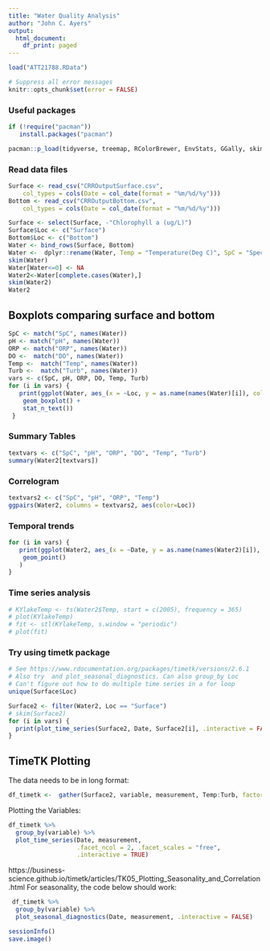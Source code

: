 ```yaml
---
title: "Water Quality Analysis"
author: "John C. Ayers"
output:
  html_document:
    df_print: paged
---
```


```r
load("ATT21788.RData")
```



```r
# Suppress all error messages
knitr::opts_chunk$set(error = FALSE)
```

### Useful packages

```r
if (!require("pacman"))
   install.packages("pacman")

pacman::p_load(tidyverse, treemap, RColorBrewer, EnvStats, GGally, skimr, lubridate, forcats, timetk)
```

### Read data files

```r
Surface <- read_csv("CRROutputSurface.csv", 
    col_types = cols(Date = col_date(format = "%m/%d/%y")))
Bottom <- read_csv("CRROutputBottom.csv", 
    col_types = cols(Date = col_date(format = "%m/%d/%y")))
```

```r
Surface <- select(Surface, -"Chlorophyll a (ug/L)")
Surface$Loc <- c("Surface")
Bottom$Loc <- c("Bottom")
Water <- bind_rows(Surface, Bottom)
Water <-  dplyr::rename(Water, Temp = "Temperature(Deg C)", SpC = "Specific Conductance(uS/m)", DO = "Dissolved Oxygen(mg/L)", pH = "pH(SU)", ORP = "Oxidation-Reduction Potential(mV)", Turb = "Turbidity(NTU)")
skim(Water)
Water[Water<=0] <- NA
Water2<-Water[complete.cases(Water),]
skim(Water2)
Water2
```

## Boxplots comparing surface and bottom

```r
SpC <- match("SpC", names(Water))
pH <- match("pH", names(Water))
ORP <- match("ORP", names(Water))
DO <-  match("DO", names(Water))
Temp <-  match("Temp", names(Water))
Turb <-  match("Turb", names(Water))
vars <- c(SpC, pH, ORP, DO, Temp, Turb)
for (i in vars) {
   print(ggplot(Water, aes_(x = ~Loc, y = as.name(names(Water)[i]), color = ~Loc)) +
    geom_boxplot() + 
    stat_n_text())
 }
```

### Summary Tables

```r
textvars <- c("SpC", "pH", "ORP", "DO", "Temp", "Turb")
summary(Water2[textvars])
```

### Correlogram

```r
textvars2 <- c("SpC", "pH", "ORP", "Temp")
ggpairs(Water2, columns = textvars2, aes(color=Loc))
```

### Temporal trends

```r
for (i in vars) {
   print(ggplot(Water2, aes_(x = ~Date, y = as.name(names(Water2)[i]), color = ~Loc, shape = ~Loc)) +
    geom_point()
   )
}
```

### Time series analysis

```r
# KYlakeTemp <- ts(Water2$Temp, start = c(2005), frequency = 365)
# plot(KYlakeTemp)
# fit <- stl(KYlakeTemp, s.window = "periodic")
# plot(fit)
```

### Try using timetk package

```r
# See https://www.rdocumentation.org/packages/timetk/versions/2.6.1
# Also try  and plot_seasonal_diagnostics. Can also group_by Loc
# Can't figure out how to do multiple time series in a for loop
unique(Surface$Loc)

Surface2 <- filter(Water2, Loc == "Surface")
# skim(Surface2)
for (i in vars) {
  print(plot_time_series(Surface2, Date, Surface2[i], .interactive = FALSE))
}
```

## TimeTK Plotting

The data needs to be in long format:

```r
df_timetk <-  gather(Surface2, variable, measurement, Temp:Turb, factor_key=TRUE)
```

Plotting the Variables:


```r
df_timetk %>%
  group_by(variable) %>%
  plot_time_series(Date, measurement, 
                   .facet_ncol = 2, .facet_scales = "free",
                   .interactive = TRUE)
```
https://business-science.github.io/timetk/articles/TK05_Plotting_Seasonality_and_Correlation.html
For seasonality, the code below should work:

```r
 df_timetk %>%
  group_by(variable) %>%
  plot_seasonal_diagnostics(Date, measurement, .interactive = FALSE)
```




```r
sessionInfo()
save.image()
```
